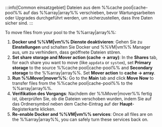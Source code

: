 :::info[Common einsatzgebiet]
Dateien aus dem %%cache pool|cache-pool%% auf das %%array|array%% verschieben, bevor Wartungsarbeiten oder Upgrades durchgeführt werden, um sicherzustellen, dass Ihre Daten sicher sind.
:::

To move files from your pool to the %%array|array%%:

1. **Docker und %%VM|vm%% Dienste deaktivieren**: Gehen Sie zu **Einstellungen** und schalten Sie Docker und %%VM|vm%% Manager aus, um zu verhindern, dass geöffnete Dateien stören.
2. **Set share storage and Mover action (cache → array)**: In the **Shares** tab, for each share you want to move (like `appdata` or `system`), set **Primary storage** to the source %%cache pool|cache-pool%% and **Secondary storage** to the %%array|array%%. Set **Mover action** to **cache → array**.
3. **Run %%Mover|mover%%**: Go to the **Main** tab and click **Move Now** to transfer files from the %%cache pool|cache-pool%% to the %%array|array%%.
4. **Verifikation des Vorgangs**: Nachdem der %%Mover|mover%% fertig ist, überprüfen Sie, ob die Dateien verschoben wurden, indem Sie auf das Ordnersymbol neben dem Cache-Eintrag auf der **Haupt**-Registerkarte klicken.
5. **Re-enable Docker and %%VM|vm%% services**: Once all files are on the %%array|array%%, you can safely turn these services back on.
